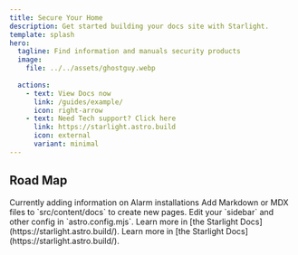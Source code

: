 ```yaml
---
title: Secure Your Home
description: Get started building your docs site with Starlight.
template: splash
hero:
  tagline: Find information and manuals security products
  image:
    file: ../../assets/ghostguy.webp
	
  actions:
    - text: View Docs now
      link: /guides/example/
      icon: right-arrow
    - text: Need Tech support? Click here
      link: https://starlight.astro.build
      icon: external
      variant: minimal
---
```




## Road Map

<CardGrid >
	<Card title="Update alarm content" icon="pencil">
		Currently adding information on Alarm installations
	</Card>
	<Card title="Add new content" icon="add-document">
		Add Markdown or MDX files to `src/content/docs` to create new pages.
	</Card>
	<Card title="Configure your site" icon="setting">
		Edit your `sidebar` and other config in `astro.config.mjs`.
	</Card>
	<Card title="Read the docs" icon="open-book">
		Learn more in [the Starlight Docs](https://starlight.astro.build/).
	</Card>
	<Card title="Support Us" icon="open-book">
		Learn more in [the Starlight Docs](https://starlight.astro.build/).
	</Card>
</CardGrid>
